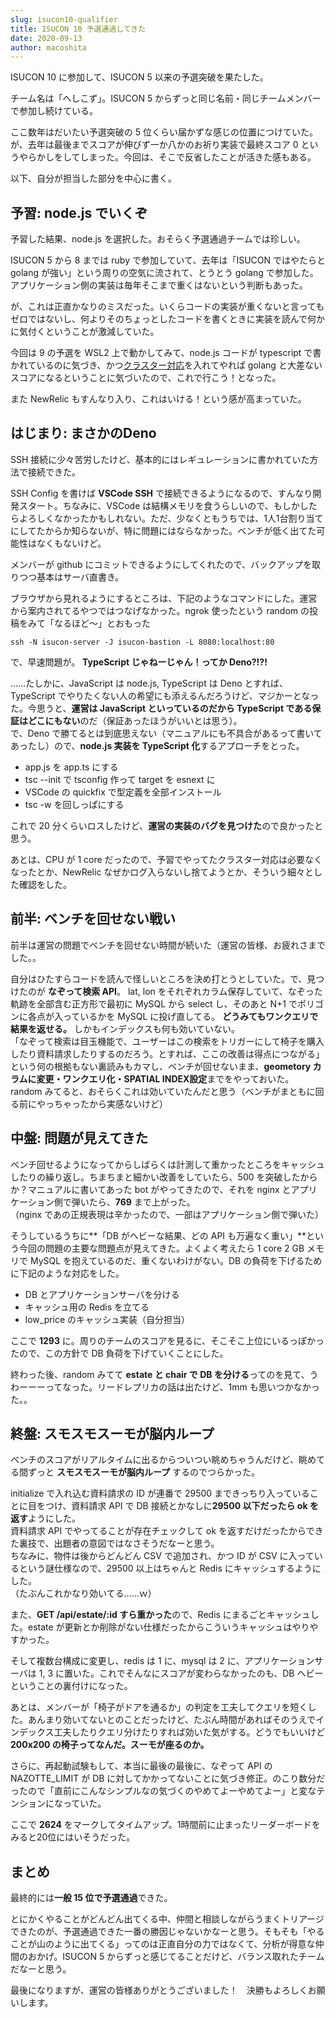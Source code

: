 ```yaml
---
slug: isucon10-qualifier
title: ISUCON 10 予選通過してきた
date: 2020-09-13
author: macoshita
---
```

ISUCON 10 に参加して、ISUCON 5 以来の予選突破を果たした。

チーム名は「へしこず」。ISUCON 5 からずっと同じ名前・同じチームメンバーで参加し続けている。

ここ数年はだいたい予選突破の 5 位くらい届かずな感じの位置につけていた。が、去年は最後までスコアが伸びず一か八かのお祈り実装で最終スコア 0 というやらかしをしてしまった。今回は、そこで反省したことが活きた感もある。

以下、自分が担当した部分を中心に書く。

## 予習: node.js でいくぞ

予習した結果、node.js を選択した。おそらく予選通過チームでは珍しい。

ISUCON 5 から 8 までは ruby で参加していて、去年は「ISUCON ではやたらと golang が強い」という周りの空気に流されて、とうとう golang で参加した。アプリケーション側の実装は毎年そこまで重くはないという判断もあった。

が、これは正直かなりのミスだった。いくらコードの実装が重くないと言ってもゼロではないし、何よりそのちょっとしたコードを書くときに実装を読んで何かに気付くということが激減していた。

今回は 9 の予選を WSL2 上で動かしてみて、node.js コードが typescript で書かれているのに気づき、かつ[クラスター対応](https://gist.github.com/thearegee/3eea038b9f0c5e94de73f3c3482fa732)を入れてやれば golang と大差ないスコアになるということに気づいたので、これで行こう！となった。

また NewRelic もすんなり入り、これはいける！という感が高まっていた。

## はじまり: まさかのDeno

SSH 接続に少々苦労したけど、基本的にはレギュレーションに書かれていた方法で接続できた。

SSH Config を書けば **VSCode SSH** で接続できるようになるので、すんなり開発スタート。ちなみに、VSCode は結構メモリを食うらしいので、もしかしたらよろしくなかったかもしれない。ただ、少なくともうちでは、1人1台割り当てにしてたからか知らないが、特に問題にはならなかった。ベンチが低く出てた可能性はなくもないけど。

メンバーが github にコミットできるようにしてくれたので、バックアップを取りつつ基本はサーバ直書き。

ブラウザから見れるようにするところは、下記のようなコマンドにした。運営から案内されてるやつではつなげなかった。ngrok 使ったという random の投稿をみて「なるほど～」とおもった

```shell
ssh -N isucon-server -J isucon-bastion -L 8080:localhost:80
```

で、早速問題が。 **TypeScript じゃねーじゃん！ってか Deno?!?!** 

……たしかに、JavaScript は node.js, TypeScript は Deno とすれば、TypeScript でやりたくない人の希望にも添えるんだろうけど、マジかーとなった。今思うと、**運営は JavaScript といっているのだから TypeScript である保証はどこにもない**のだ（保証あったほうがいいとは思う）。\
で、Deno で勝てるとは到底思えない（マニュアルにも不具合があるって書いてあったし）ので、**node.js 実装を TypeScript 化**するアプローチをとった。

* app.js を app.ts にする
* tsc --init で tsconfig 作って target を esnext に
* VSCode の quickfix で型定義を全部インストール
* tsc -w を回しっぱにする

これで 20 分くらいロスしたけど、**運営の実装のバグを見つけた**ので良かったと思う。

あとは、CPU が 1 core だったので、予習でやってたクラスター対応は必要なくなったとか、NewRelic なぜかログ入らないし捨てようとか、そういう細々とした確認をした。

## 前半: ベンチを回せない戦い

前半は運営の問題でベンチを回せない時間が続いた（運営の皆様、お疲れさまでした。。

自分はひたすらコードを読んで怪しいところを決め打とうとしていた。で、見つけたのが **なぞって検索 API**。 lat, lon をそれぞれカラム保存していて、なぞった軌跡を全部含む正方形で最初に MySQL から select し、そのあと N+1 でポリゴンに各点が入っているかを MySQL に投げ直してる。 **どうみてもワンクエリで結果を返せる。** しかもインデックスも何も効いていない。\
「なぞって検索は目玉機能で、ユーザーはこの検索をトリガーにして椅子を購入したり資料請求したりするのだろう。とすれば、ここの改善は得点につながる」という何の根拠もない裏読みもカマし、ベンチが回せないまま、**geometory カラムに変更・ワンクエリ化・SPATIAL INDEX設定**までをやっておいた。\
random みてると、おそらくこれは効いていたんだと思う（ベンチがまともに回る前にやっちゃったから実感ないけど）

## 中盤: 問題が見えてきた

ベンチ回せるようになってからしばらくは計測して重かったところをキャッシュしたりの繰り返し。ちまちまと細かい改善をしていたら、500 を突破したからか？マニュアルに書いてあった bot がやってきたので、それを nginx とアプリケーション側で弾いたら、**769** まで上がった。\
（nginx であの正規表現は辛かったので、一部はアプリケーション側で弾いた）

そうしているうちに**「DB がヘビーな結果、どの API も万遍なく重い」**という今回の問題の主要な問題点が見えてきた。よくよく考えたら 1 core 2 GB メモリで MySQL を抱えているのだ、重くないわけがない。DB の負荷を下げるために下記のような対応をした。

* DB とアプリケーションサーバを分ける
* キャッシュ用の Redis を立てる
* low_price のキャッシュ実装（自分担当）

ここで **1293** に。周りのチームのスコアを見るに、そこそこ上位にいるっぽかったので、この方針で DB 負荷を下げていくことにした。

終わった後、random みてて **estate と chair で DB を分ける**ってのを見て、うわーーーってなった。リードレプリカの話は出たけど、1mm も思いつかなかった。。

## 終盤: スモスモスーモが脳内ループ

ベンチのスコアがリアルタイムに出るからついつい眺めちゃうんだけど、眺めてる間ずっと **スモスモスーモが脳内ループ** するのでつらかった。

initialize で入れ込む資料請求の ID が連番で 29500 まできっちり入っていることに目をつけ、資料請求 API で DB 接続とかなしに**29500 以下だったら ok を返す**ようにした。\
資料請求 API でやってることが存在チェックして ok を返すだけだったからできた裏技で、出題者の意図ではなさそうだなーと思う。\
ちなみに、物件は後からどんどん CSV で追加され、かつ ID が CSV に入っているという謎仕様なので、29500 以上はちゃんと Redis にキャッシュするようにした。\
（たぶんこれかなり効いてる……ｗ）

また、**GET /api/estate/:id すら重かった**ので、Redis にまるごとキャッシュした。estate が更新とか削除がない仕様だったからこういうキャッシュはやりやすかった。

そして複数台構成に変更し、redis は 1 に、mysql は 2 に、アプリケーションサーバは 1, 3 に置いた。これでそんなにスコアが変わらなかったのも、DB ヘビーということの裏付けになった。

あとは、メンバーが「椅子がドアを通るか」の判定を工夫してクエリを短くした。あんまり効いてないとのことだったけど、たぶん時間があればそのうえでインデックス工夫したりクエリ分けたりすれば効いた気がする。どうでもいいけど **200x200 の椅子ってなんだ。スーモが座るのか。**

さらに、再起動試験もして、本当に最後の最後に、なぞって API の NAZOTTE_LIMIT が DB に対してかかってないことに気づき修正。のこり数分だったので「直前にこんなシンプルなの気づくのやめてよーやめてよー」と変なテンションになっていた。

ここで **2624** をマークしてタイムアップ。1時間前に止まったリーダーボードをみると20位にはいそうだった。

## まとめ

最終的には**一般 15 位で予選通過**できた。

とにかくやることがどんどん出てくる中、仲間と相談しながらうまくトリアージできたのが、予選通過できた一番の勝因じゃないかなーと思う。そもそも「やることが山のように出てくる」ってのは正直自分の力ではなくて、分析が得意な仲間のおかげ。ISUCON 5 からずっと感じてることだけど、バランス取れたチームだなーと思う。

最後になりますが、運営の皆様ありがとうございました！　決勝もよろしくお願いします。
